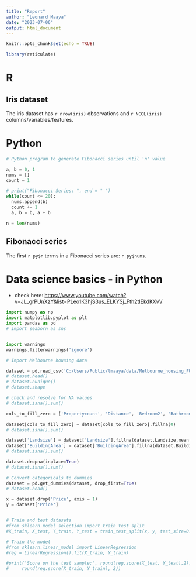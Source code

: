 ```yaml
---
title: "Report"
author: "Leonard Maaya"
date: "2023-07-06"
output: html_document
---
```


```r
knitr::opts_chunk$set(echo = TRUE)

library(reticulate)
```

# R
## Iris dataset

The iris dataset has `r nrow(iris)` observations and `r NCOL(iris)` columns/variables/features.


# Python

```python
# Python program to generate Fibonacci series until 'n' value

a, b = 0, 1
nums = []
count = 1

# print("Fibonacci Series: ", end = " ")
while(count <= 20):
  nums.append(b)
  count += 1
  a, b = b, a + b

n = len(nums)  
```

## Fibonacci series

The first `r py$n` terms in a Fibonacci series are: `r py$nums`.

# Data science basics - in Python

* check here: 
<https://www.youtube.com/watch?v=JL_grPUnXzY&list=PLeo1K3hjS3us_ELKYSj_Fth2tIEkdKXvV> 


```python

import numpy as np
import matplotlib.pyplot as plt
import pandas as pd
# import seaborn as sns


import warnings
warnings.filterwarnings('ignore')

# Import Melbourne housing data

dataset = pd.read_csv('C:/Users/Public/lmaaya/data/Melbourne_housing_FULL.csv')
# dataset.head()
# dataset.nunique()
# dataset.shape

# check and resolve for NA values
# dataset.isna().sum()

cols_to_fill_zero = ['Propertycount', 'Distance', 'Bedroom2', 'Bathroom', 'Car']

dataset[cols_to_fill_zero] = dataset[cols_to_fill_zero].fillna(0)
# dataset.isna().sum()

dataset['Landsize'] = dataset['Landsize'].fillna(dataset.Landsize.mean())
dataset['BuildingArea'] = dataset['BuildingArea'].fillna(dataset.BuildingArea.mean())
# dataset.isna().sum()

dataset.dropna(inplace=True)
# dataset.isna().sum()

# Convert categoricals to dummies
dataset = pd.get_dummies(dataset, drop_first=True)
# dataset.head()

x = dataset.drop('Price', axis = 1)
y = dataset['Price']


# Train and test datasets
#from sklearn.model_selection import train_test_split
#X_train, X_test, Y_train, Y_test = train_test_split(x, y, test_size=0.3, random_state=2)

# Train the model
#from sklearn.linear_model import LinearRegression
#reg = LinearRegression().fit(X_train, Y_train)

#print('Score on the test sample:', round(reg.score(X_test, Y_test),2), '. Score on the training data is',
#     round(reg.score(X_train, Y_train), 2))
```